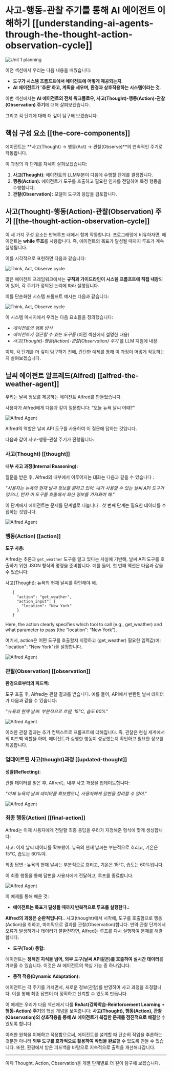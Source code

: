 # 사고-행동-관찰 주기를 통해 AI 에이전트 이해하기 [[understanding-ai-agents-through-the-thought-action-observation-cycle]]

<img src="https://huggingface.co/datasets/agents-course/course-images/resolve/main/en/unit1/whiteboard-check-3.jpg" alt="Unit 1 planning"/>

이전 섹션에서 우리는 다음 내용을 배웠습니다:

- **도구가 시스템 프롬프트에서 에이전트에 어떻게 제공되는지**.
- **AI 에이전트가 '추론'하고, 계획을 세우며, 환경과 상호작용하는 시스템이라는 것**.

이번 섹션에서는 **AI 에이전트의 전체 워크플로우, 사고(Thought)-행동(Action)-관찰(Observation) 주기**에 대해 살펴보겠습니다.

그리고 각 단계에 대해 더 깊이 탐구해 보겠습니다.


## 핵심 구성 요소 [[the-core-components]]

에이전트는 **사고(Thought) → 행동(Act) → 관찰(Observe)**의 연속적인 주기로 작동합니다.

이 과정의 각 단계를 자세히 살펴보겠습니다:

1. **사고(Thought)**: 에이전트의 LLM부분이 다음에 수행할 단계를 결정합니다.
2. **행동(Action):** 에이전트가 도구를 호출하고 필요한 인자를 전달하여 특정 행동을 수행합니다.
3. **관찰(Observation):** 모델이 도구의 응답을 검토합니다.

## 사고(Thought)-행동(Action)-관찰(Observation) 주기 [[the-thought-action-observation-cycle]]


이 세 가지 구성 요소는 반복루프 내에서 함께 작동합니다. 프로그래밍에 비유하자면, 에이전트는 **while 루프**를 사용합니다. 즉, 에이전트의 목표가 달성될 때까지 루프가 계속 실행됩니다.

이를 시각적으로 표현하면 다음과 같습니다:

<img src="https://huggingface.co/datasets/agents-course/course-images/resolve/main/en/unit1/AgentCycle.gif" alt="Think, Act, Observe cycle"/>

많은 에이전트 프레임워크에서는 **규칙과 가이드라인이 시스템 프롬프트에 직접 내장**되어 있어, 각 주기가 정의된 논리에 따라 실행됩니다.

이를 단순화한 시스템 프롬프트 예시는 다음과 같습니다:

<img src="https://huggingface.co/datasets/agents-course/course-images/resolve/main/en/unit1/system_prompt_cycle.png" alt="Think, Act, Observe cycle"/>

이 시스템 메시지에서 우리는 다음 요소들을 정의했습니다:

- *에이전트의 행동 방식*
- *에이전트가 접근할 수 있는 도구들* (이전 섹션에서 설명한 내용)
- *사고(Thought)-행동(Action)-관찰(Observation) 주기* 를 LLM 지침에 내장

이제, 각 단계를 더 깊이 탐구하기 전에, 간단한 예제를 통해 이 과정이 어떻게 작동하는지 살펴보겠습니다.

## 날씨 에이전트 알프레드(Alfred) [[alfred-the-weather-agent]]

우리는 날씨 정보를 제공하는 에이전트 Alfred를 만들었습니다.

사용자가 Alfred에게 다음과 같이 질문합니다: “오늘 뉴욕 날씨 어때?”

<img src="https://huggingface.co/datasets/agents-course/course-images/resolve/main/en/unit1/alfred-agent.jpg" alt="Alfred Agent"/>

Alfred의 역할은 날씨 API 도구를 사용하여 이 질문에 답하는 것입니다.

다음과 같이 사고-행동-관찰 주기가 진행됩니다:


### 사고(Thought) [[thought]]

**내부 사고 과정(Internal Reasoning):**

질문을 받은 후, Alfred의 내부에서 이루어지는 대화는 다음과 같을 수 있습니다 :

*"사용자는 뉴욕의 현재 날씨 정보를 원하고 있어. 내가 사용할 수 있는 날씨 API 도구가 있으니, 먼저 이 도구를 호출해서 최신 정보를 가져와야 해."*

이 단계에서 에이전트는 문제를 단계별로 나눕니다 : 첫 번째 단계는 필요한 데이터를 수집하는 것입니다.

<img src="https://huggingface.co/datasets/agents-course/course-images/resolve/main/en/unit1/alfred-agent-1.jpg" alt="Alfred Agent"/>

### 행동(Action) [[action]]

**도구 사용:**

Alfred는 추론과 `get_weather` 도구를 알고 있다는 사실에 기반해, 날씨 API 도구를 호출하기 위한 JSON 형식의 명령을 준비합니다.
예를 들어, 첫 번째 액션은 다음과 같을 수 있습니다:

사고(Thought): 뉴욕의 현재 날씨를 확인해야 해.

 ```
    {
      "action": "get_weather",
      "action_input": {
        "location": "New York"
      }
    }
 ```

Here, the action clearly specifies which tool to call (e.g., get_weather) and what parameter to pass (the “location": “New York”).

여기서, action은 어떤 도구를 호출할지 지정하고 (get_weather) 필요한 입력값(예: "location": "New York")을 설정합니다.

<img src="https://huggingface.co/datasets/agents-course/course-images/resolve/main/en/unit1/alfred-agent-2.jpg" alt="Alfred Agent"/>

### 관찰(Observation) [[observation]]

**환경으로부터의 피드백:**

도구 호출 후, Alfred는 관찰 결과를 받습니다. 예를 들어, API에서 반환된 날씨 데이터가 다음과 같을 수 있습니다:

*"뉴욕의 현재 날씨: 부분적으로 흐림, 15°C, 습도 60%"*

<img src="https://huggingface.co/datasets/agents-course/course-images/resolve/main/en/unit1/alfred-agent-3.jpg" alt="Alfred Agent"/>

이러한 관찰 결과는 추가 컨텍스트로 프롬프트에 더해집니다. 즉, 관찰은 현실 세계에서의 피드백 역할을 하며, 에이전트가 실행한 행동이 성공했는지 확인하고 필요한 정보를 제공합니다.

### 업데이트된 사고(thought)과정 [[updated-thought]]

**성찰(Reflecting):**

관찰 데이터를 얻은 후, Alfred는 내부 사고 과정을 업데이트합니다:

*"이제 뉴욕의 날씨 데이터를 확보했으니, 사용자에게 답변을 정리할 수 있어."*

<img src="https://huggingface.co/datasets/agents-course/course-images/resolve/main/en/unit1/alfred-agent-4.jpg" alt="Alfred Agent"/>


### 최종 행동(Action) [[final-action]]

Alfred는 이제 사용자에게 전달할 최종 응답을 우리가 지정해준 형식에 맞게 생성합니다:

사고: 이제 날씨 데이터를 확보했어. 뉴욕의 현재 날씨는 부분적으로 흐리고, 기온은 15°C, 습도는 60%야.

최종 답변 : 뉴욕의 현재 날씨는 부분적으로 흐리고, 기온은 15°C, 습도는 60%입니다.

이 최종 행동을 통해 답변을 사용자에게 전달하고, 루프를 종료합니다.


<img src="https://huggingface.co/datasets/agents-course/course-images/resolve/main/en/unit1/alfred-agent-5.jpg" alt="Alfred Agent"/>


이 예제를 통해 배운 것:

- **에이전트는 목표가 달성될 때까지 반복적으로 루프를 실행한다.:**
    
**Alfred의 과정은 순환적입니다.**. 사고(thought)에서 시작해, 도구를 호출함으로 행동(Action)을 취하고, 마지막으로 결과를 관찰(Observation)합니다. 만약 관찰 단계에서 오류가 발생하거나 데이터가 불완전하면, Alfred는 루프를 다시 실행하여 문제를 해결합니다.
    
- **도구(Tool) 통합:**

에이전트는 **정적인 지식을 넘어, 외부 도구(날씨 API같은)를 호출하여 실시간 데이터**를 가져올 수 있습니다. 이것은 AI 에이전트의 핵심 기능 중 하나입니다.

- **동적 적응(Dynamic Adaptation):**

에이전트는 각 주기를 거치면서, 새로운 정보(관찰)를 반영하여 사고 과정을 조정합니다. 이를 통해 최종 답변이 더 정확하고 신뢰할 수 있도록 만듭니다.
    
이 예제는 우리가 다음 섹션에서 다룰 **ReAct(강화학습-Reinforcement Learning + 행동-Action) 주기**의 핵심 개념을 보여줍니다:
**사고(Thought), 행동(Action), 관찰(Observation)의 상호작용을 통해 AI 에이전트가 복잡한 문제를 점진적으로 해결**할 수 있도록 합니다.

이러한 원칙을 이해하고 적용함으로써, 에이전트를 설계할 때 단순히 작업을 추론하는 것뿐만 아니라 **외부 도구를 효과적으로 활용하여 작업을 완료**할 수 있도록 만들 수 있습니다. 또한, 환경에서 받은 피드백을 바탕으로 지속적으로 출력을 개선해나갑니다.

---

이제 Thought, Action, Observation을 개별 단계별로 더 깊이 탐구해 보겠습니다.
